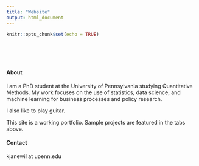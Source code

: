 ```yaml
---
title: "Website"
output: html_document
---
```


```r
knitr::opts_chunk$set(echo = TRUE)
```

<style type="text/css">
.title {
  display: none;
}

#getting-started img {
  margin-right: 1px;
}

</style>

<div class="row" style="padding-top: 50px;">
<div class="col-sm-6">

#### About

I am a PhD student at the University of Pennsylvania studying Quantitative Methods. My work focuses on the use of statistics, data science, and
machine learning for business processes and policy research.

I also like to play guitar.

This site is a working portfolio. Sample projects are featured in the tabs above.

#### Contact

kjanewil at upenn.edu

<section id="social-pane" class="row text-center social">

<a href="https://github.com/katjanewilson" target = "_blank"><i class="fa fa-github" aria-hidden="true"></i> </a>

<a href="https://www.linkedin.com/in/kat-wilson-920256139/" target = "_blank"><i class="fa fa-linkedin" aria-hidden="true"></i></a>

<a href="https://towardsdatascience.com/@katjanewilson/" target = "_blank"><i class="fa fa-medium" aria-hidden="true"></i></a>
</section>
